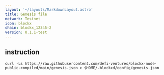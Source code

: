 ```yaml
---
layout: '~/layouts/MarkdownLayout.astro'
title: Genesis file
network: Testnet
icon: blockx
chain: blockx_12345-2
version: 0.1.1-test
---
```

## instruction

```
curl -Ls https://raw.githubusercontent.com/defi-ventures/blockx-node-public-compiled/main/genesis.json > $HOME/.blockxd/config/genesis.json
```